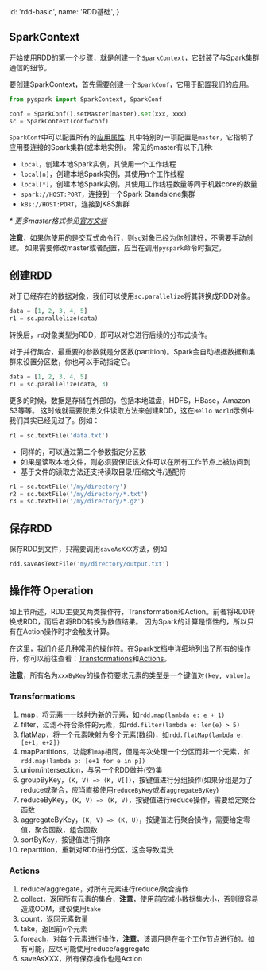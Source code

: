
  id: 'rdd-basic',
  name: 'RDD基础',
}

## SparkContext

开始使用RDD的第一个步骤，就是创建一个`SparkContext`，它封装了与Spark集群通信的细节。

要创建SparkContext，首先需要创建一个`SparkConf`，它用于配置我们的应用。

```python
from pyspark import SparkContext, SparkConf

conf = SparkConf().setMaster(master).set(xxx, xxx)
sc = SparkContext(conf=conf)
```

`SparkConf`中可以配置所有的[应用属性][spark-app-props].
其中特别的一项配置是`master`，它指明了应用要连接的Spark集群(或本地实例)。
常见的master有以下几种:

- `local`，创建本地Spark实例，其使用一个工作线程
- `local[n]`，创建本地Spark实例，其使用n个工作线程
- `local[*]`，创建本地Spark实例，其使用工作线程数量等同于机器core的数量
- `spark://HOST:PORT`，连接到一个Spark Standalone集群
- `k8s://HOST:PORT`，连接到K8S集群

_* 更多master格式参见[官方文档][spark-master]_

**注意**，如果你使用的是交互式命令行，则`sc`对象已经为你创建好，不需要手动创建。
如果需要修改master或者配置，应当在调用`pyspark`命令时指定。

## 创建RDD

对于已经存在的数据对象，我们可以使用`sc.parallelize`将其转换成RDD对象。

```python
data = [1, 2, 3, 4, 5]
r1 = sc.parallelize(data)
```

转换后，`rd`对象类型为RDD，即可以对它进行后续的分布式操作。

对于并行集合，最重要的参数就是分区数(partition)。Spark会自动根据数据和集群来设置分区数，你也可以手动指定它。

```python
data = [1, 2, 3, 4, 5]
r1 = sc.parallelize(data, 3)
```

更多的时候，数据是存储在外部的，包括本地磁盘，HDFS，HBase，Amazon S3等等。
这时候就需要使用文件读取方法来创建RDD，这在`Hello World`示例中我们其实已经见过了。例如：

```python
r1 = sc.textFile('data.txt')
```

- 同样的，可以通过第二个参数指定分区数
- 如果是读取本地文件，则必须要保证该文件可以在所有工作节点上被访问到
- 基于文件的读取方法还支持读取目录/压缩文件/通配符

```python
r1 = sc.textFile('/my/directory')
r2 = sc.textFile('/my/directory/*.txt')
r3 = sc.textFile('/my/directory/*.gz')
```

## 保存RDD

保存RDD到文件，只需要调用`saveAsXXX`方法，例如

```python
rdd.saveAsTextFile('my/directory/output.txt')
```

## 操作符 Operation

如上节所述，RDD主要又两类操作符，Transformation和Action。前者将RDD转换成RDD，而后者将RDD转换为数值结果。
因为Spark的计算是惰性的，所以只有在Action操作时才会触发计算。

在这里，我们介绍几种常用的操作符。在Spark文档中详细地列出了所有的操作符，你可以前往查看：[Transformations][rdd-transformations]和[Actions][rdd-actions]。

**注意**，所有名为`xxxByKey`的操作符要求元素的类型是一个键值对`(key, value)`。

### Transformations

1. map，将元素一一映射为新的元素，如`rdd.map(lambda e: e + 1)`
2. filter，过滤不符合条件的元素，如`rdd.filter(lambda e: len(e) > 5)`
3. flatMap，将一个元素映射为多个元素(数组)，如`rdd.flatMap(lambda e: [e+1, e+2])`
4. mapPartitions，功能和`map`相同，但是每次处理一个分区而非一个元素，如`rdd.map(lambda p: [e+1 for e in p])`
5. union/intersection，与另一个RDD做并(交)集
6. groupByKey，`(K, V) => (K, V[])`，按键值进行分组操作(如果分组是为了reduce或聚合，应当直接使用`reduceByKey`或者`aggregateByKey`)
7. reduceByKey，`(K, V) => (K, V)`，按键值进行reduce操作，需要给定聚合函数
8. aggregateByKey，`(K, V) => (K, U)`，按键值进行聚合操作，需要给定零值，聚合函数，组合函数
9. sortByKey，按键值进行排序
10. repartition，重新对RDD进行分区，这会导致混洗

### Actions

1. reduce/aggregate，对所有元素进行reduce/聚合操作
2. collect，返回所有元素的集合，**注意**，使用前应减小数据集大小，否则很容易造成OOM，建议使用`take`
3. count，返回元素数量
4. take，返回前`n`个元素
5. foreach，对每个元素进行操作，**注意**，该调用是在每个工作节点进行的。如有可能，应尽可能使用reduce/aggregate
6. saveAsXXX，所有保存操作也是Action



[spark-master]: https://spark.apache.org/docs/3.0.0/submitting-applications.html#master-urls
[spark-app-props]: http://spark.apache.org/docs/latest/configuration.html#application-properties
[rdd-transformations]: http://spark.apache.org/docs/latest/rdd-programming-guide.html#transformations
[rdd-actions]: http://spark.apache.org/docs/latest/rdd-programming-guide.html#actions